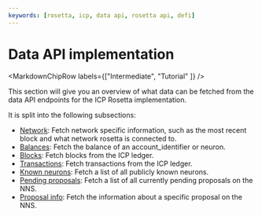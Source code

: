 ```yaml
---
keywords: [rosetta, icp, data api, rosetta api, defi]
---
```



# Data API implementation

<MarkdownChipRow labels={["Intermediate", "Tutorial"  ]} />



This section will give you an overview of what data can be fetched from the data API endpoints for the ICP Rosetta implementation.

It is split into the following subsections:

- [Network](/docs/rosetta-defi/rosetta/icp_rosetta/data_api/network.mdx): Fetch network specific information, such as the most recent block and what network rosetta is connected to.
- [Balances](/docs/rosetta-defi/rosetta/icp_rosetta/data_api/balances.mdx): Fetch the balance of an account_identifier or neuron.
- [Blocks](/docs/rosetta-defi/rosetta/icp_rosetta/data_api/blocks.mdx): Fetch blocks from the ICP ledger.
- [Transactions](/docs/rosetta-defi/rosetta/icp_rosetta/data_api/transactions.mdx): Fetch transactions from the ICP ledger.
- [Known neurons](/docs/rosetta-defi/rosetta/icp_rosetta/data_api/list_known_neurons.mdx): Fetch a list of all publicly known neurons.
- [Pending proposals](/docs/rosetta-defi/rosetta/icp_rosetta/data_api/get_pending_proposals.mdx): Fetch a list of all currently pending proposals on the NNS.
- [Proposal info](/docs/rosetta-defi/rosetta/icp_rosetta/data_api/get_proposal_info.mdx): Fetch the information about a specific proposal on the NNS.
